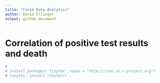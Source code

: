 ```yaml
---
title: "Covid Data Analytics"
author: David Ellinger
output: github_document
---
```


# Correlation of positive test results and death

```r
#
# install.packages('tinytex',repos = "http://cran.us.r-project.org")
# tinytex::install_tinytex()
```

